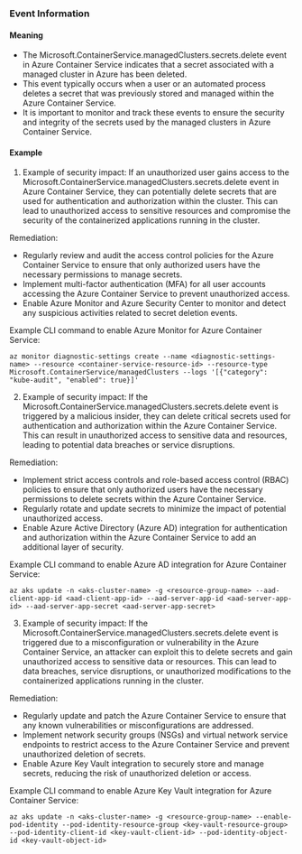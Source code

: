 
### Event Information

#### Meaning

- The Microsoft.ContainerService.managedClusters.secrets.delete event in Azure Container Service indicates that a secret associated with a managed cluster in Azure has been deleted.
- This event typically occurs when a user or an automated process deletes a secret that was previously stored and managed within the Azure Container Service.
- It is important to monitor and track these events to ensure the security and integrity of the secrets used by the managed clusters in Azure Container Service.

#### Example

1. Example of security impact: If an unauthorized user gains access to the Microsoft.ContainerService.managedClusters.secrets.delete event in Azure Container Service, they can potentially delete secrets that are used for authentication and authorization within the cluster. This can lead to unauthorized access to sensitive resources and compromise the security of the containerized applications running in the cluster.

Remediation:
- Regularly review and audit the access control policies for the Azure Container Service to ensure that only authorized users have the necessary permissions to manage secrets.
- Implement multi-factor authentication (MFA) for all user accounts accessing the Azure Container Service to prevent unauthorized access.
- Enable Azure Monitor and Azure Security Center to monitor and detect any suspicious activities related to secret deletion events. 

Example CLI command to enable Azure Monitor for Azure Container Service:
```
az monitor diagnostic-settings create --name <diagnostic-settings-name> --resource <container-service-resource-id> --resource-type Microsoft.ContainerService/managedClusters --logs '[{"category": "kube-audit", "enabled": true}]'
```

2. Example of security impact: If the Microsoft.ContainerService.managedClusters.secrets.delete event is triggered by a malicious insider, they can delete critical secrets used for authentication and authorization within the Azure Container Service. This can result in unauthorized access to sensitive data and resources, leading to potential data breaches or service disruptions.

Remediation:
- Implement strict access controls and role-based access control (RBAC) policies to ensure that only authorized users have the necessary permissions to delete secrets within the Azure Container Service.
- Regularly rotate and update secrets to minimize the impact of potential unauthorized access.
- Enable Azure Active Directory (Azure AD) integration for authentication and authorization within the Azure Container Service to add an additional layer of security.

Example CLI command to enable Azure AD integration for Azure Container Service:
```
az aks update -n <aks-cluster-name> -g <resource-group-name> --aad-client-app-id <aad-client-app-id> --aad-server-app-id <aad-server-app-id> --aad-server-app-secret <aad-server-app-secret>
```

3. Example of security impact: If the Microsoft.ContainerService.managedClusters.secrets.delete event is triggered due to a misconfiguration or vulnerability in the Azure Container Service, an attacker can exploit this to delete secrets and gain unauthorized access to sensitive data or resources. This can lead to data breaches, service disruptions, or unauthorized modifications to the containerized applications running in the cluster.

Remediation:
- Regularly update and patch the Azure Container Service to ensure that any known vulnerabilities or misconfigurations are addressed.
- Implement network security groups (NSGs) and virtual network service endpoints to restrict access to the Azure Container Service and prevent unauthorized deletion of secrets.
- Enable Azure Key Vault integration to securely store and manage secrets, reducing the risk of unauthorized deletion or access.

Example CLI command to enable Azure Key Vault integration for Azure Container Service:
```
az aks update -n <aks-cluster-name> -g <resource-group-name> --enable-pod-identity --pod-identity-resource-group <key-vault-resource-group> --pod-identity-client-id <key-vault-client-id> --pod-identity-object-id <key-vault-object-id>
```

